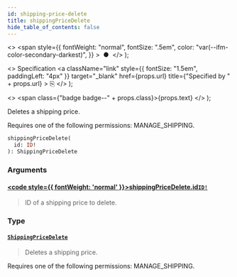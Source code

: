 ```yaml
---
id: shipping-price-delete
title: shippingPriceDelete
hide_table_of_contents: false
---
```


  <>
    <span
      style={{
        fontWeight: "normal",
        fontSize: ".5em",
        color: "var(--ifm-color-secondary-darkest)",
      }}
    >
      &nbsp;●&nbsp;
    </span>
  </>
);

  <>
    Specification
    <a
      className="link"
      style={{ fontSize: "1.5em", paddingLeft: "4px" }}
      target="\_blank"
      href={props.url}
      title={"Specified by " + props.url}
    >
      ⎘
    </a>
  </>
);

  <>
    <span class={"badge badge--" + props.class}>{props.text}</span>
  </>
);

Deletes a shipping price.

Requires one of the following permissions: MANAGE_SHIPPING.

```graphql
shippingPriceDelete(
  id: ID!
): ShippingPriceDelete
```

### Arguments

#### [<code style={{ fontWeight: 'normal' }}>shippingPriceDelete.<b>id</b></code>](#)<Bullet />[`ID!`](../../../developer/api-reference/scalars/id) <Badge class="secondary" text="non-null"/> <Badge class="secondary" text="scalar"/>

> ID of a shipping price to delete.

### Type

#### [`ShippingPriceDelete`](../../../developer/api-reference/objects/shipping-price-delete) <Badge class="secondary" text="object"/>

> Deletes a shipping price.

Requires one of the following permissions: MANAGE_SHIPPING.

>
